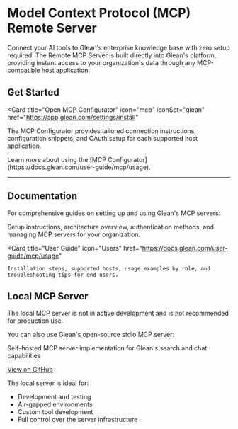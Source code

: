 

# <Icon name="mcp" iconSet="glean" className="inline" height="1.4rem" /> Model Context Protocol (MCP) Remote Server

Connect your AI tools to Glean's enterprise knowledge base with zero setup required. The Remote MCP Server is built directly into Glean's platform, providing instant access to your organization's data through any MCP-compatible host application.

## Get Started

<Card
  title="Open MCP Configurator"
  icon="mcp"
  iconSet="glean"
  href="https://app.glean.com/settings/install"
>
  The MCP Configurator provides tailored connection instructions, configuration snippets, and OAuth setup for each supported host application.
  <p>
    Learn more about using the [MCP Configurator](https://docs.glean.com/user-guide/mcp/usage).
  </p>
</Card>


---

## Documentation

For comprehensive guides on setting up and using Glean's MCP servers:

<CardGroup cols={2}>
  <Card 
    title="Administrator Guide" 
    icon="Settings"
    href="https://docs.glean.com/administration/platform/mcp/about"
  >
    Setup instructions, architecture overview, authentication methods, and managing MCP servers for your organization.
  </Card>
  
  <Card 
    title="User Guide" 
    icon="Users"
    href="https://docs.glean.com/user-guide/mcp/usage"
  >
    Installation steps, supported hosts, usage examples by role, and troubleshooting tips for end users.
  </Card>
</CardGroup>

## Local MCP Server

<Admonition type="info" title="Local MCP Server">
  The local MCP server is not in active development and is not recommended for production use.
</Admonition>

You can also use Glean's open-source stdio MCP server:

<Card title="@gleanwork/local-mcp-server" icon="GitHub">
  <p>
    Self-hosted MCP server implementation for Glean's search and chat
    capabilities
  </p>
  <p>
    <a href="https://github.com/gleanwork/mcp-server">View on GitHub</a>
  </p>
</Card>

The local server is ideal for:
- Development and testing
- Air-gapped environments
- Custom tool development
- Full control over the server infrastructure
